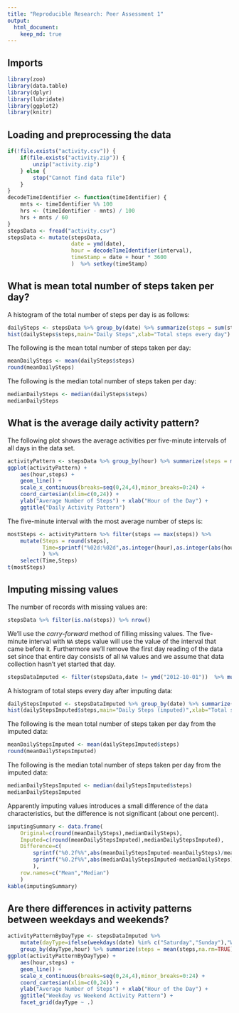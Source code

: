 ```yaml
---
title: "Reproducible Research: Peer Assessment 1"
output: 
  html_document:
    keep_md: true
---
```


## Imports

```r
library(zoo)
library(data.table)
library(dplyr)
library(lubridate)
library(ggplot2)
library(knitr)
```

## Loading and preprocessing the data

```r
if(!file.exists("activity.csv")) {
    if(file.exists("activity.zip")) {
        unzip("activity.zip")
    } else {
        stop("Cannot find data file")
    }
}
decodeTimeIdentifier <- function(timeIdentifier) {
    mnts <- timeIdentifier %% 100
    hrs <- (timeIdentifier - mnts) / 100
    hrs + mnts / 60
}
stepsData <- fread("activity.csv")    
stepsData <- mutate(stepsData,
                    date = ymd(date), 
                    hour = decodeTimeIdentifier(interval),
                    timeStamp = date + hour * 3600
                    )  %>% setkey(timeStamp)
```


## What is mean total number of steps taken per day?

A histogram of the total number of steps per day is as follows:

```r
dailySteps <- stepsData %>% group_by(date) %>% summarize(steps = sum(steps,na.rm=TRUE))
hist(dailySteps$steps,main="Daily Steps",xlab="Total steps every day")
```

The following is the mean total number of steps taken per day:

```r
meanDailySteps <- mean(dailySteps$steps)
round(meanDailySteps)
```

The following is the median total number of steps taken per day:

```r
medianDailySteps <- median(dailySteps$steps)
medianDailySteps
```


## What is the average daily activity pattern?

The following plot shows the average activities per five-minute intervals of all days in the data set.

```r
activityPattern <- stepsData %>% group_by(hour) %>% summarize(steps = mean(steps,na.rm=TRUE))
ggplot(activityPattern) + 
    aes(hour,steps) + 
    geom_line() +
    scale_x_continuous(breaks=seq(0,24,4),minor_breaks=0:24) +
    coord_cartesian(xlim=c(0,24)) +
    ylab("Average Number of Steps") + xlab("Hour of the Day") + 
    ggtitle("Daily Activity Pattern") 
```

The five-minute interval with the most average number of steps is:

```r
mostSteps <- activityPattern %>% filter(steps == max(steps)) %>% 
    mutate(Steps = round(steps),
           Time=sprintf("%02d:%02d",as.integer(hour),as.integer(abs(hour-as.integer(hour))*60))
           ) %>% 
    select(Time,Steps)
t(mostSteps)
```

## Imputing missing values

The number of records with missing values are:

```r
stepsData %>% filter(is.na(steps)) %>% nrow()
```

We'll use the *carry-forward* method of filling missing values. The five-minute interval with `NA` steps value will use the value of the interval that came before it. Furthermore we'll remove the first day reading of the data set since that entire day consists of all `NA` values and we assume that data collection hasn't yet started that day.

```r
stepsDataImputed <- filter(stepsData,date != ymd("2012-10-01"))  %>% mutate(steps = na.locf(steps))
```

A histogram of total steps every day after imputing data:

```r
dailyStepsImputed <- stepsDataImputed %>% group_by(date) %>% summarize(steps = sum(steps,na.rm=TRUE))
hist(dailyStepsImputed$steps,main="Daily Steps (imputed)",xlab="Total steps every day")
```

The following is the mean total number of steps taken per day from the imputed data:

```r
meanDailyStepsImputed <- mean(dailyStepsImputed$steps)
round(meanDailyStepsImputed)
```

The following is the median total number of steps taken per day from the imputed data:

```r
medianDailyStepsImputed <- median(dailyStepsImputed$steps)
medianDailyStepsImputed
```

Apparently imputing values introduces a small difference of the data characteristics, but the difference is not significant (about one percent).

```r
imputingSummary <- data.frame(
    Original=c(round(meanDailySteps),medianDailySteps),
    Imputed=c(round(meanDailyStepsImputed),medianDailyStepsImputed),
    Difference=c(
        sprintf("%0.2f%%",abs(meanDailyStepsImputed-meanDailySteps)/meanDailySteps*100),
        sprintf("%0.2f%%",abs(medianDailyStepsImputed-medianDailySteps)/medianDailySteps*100)
        ),
    row.names=c("Mean","Median")
    )
kable(imputingSummary)
```


## Are there differences in activity patterns between weekdays and weekends?

```r
activityPatternByDayType <- stepsDataImputed %>% 
    mutate(dayType=ifelse(weekdays(date) %in% c("Saturday","Sunday"),"Weekend","Weekday")) %>% 
    group_by(dayType,hour) %>% summarize(steps = mean(steps,na.rm=TRUE))
ggplot(activityPatternByDayType) + 
    aes(hour,steps) + 
    geom_line() +
    scale_x_continuous(breaks=seq(0,24,4),minor_breaks=0:24) +
    coord_cartesian(xlim=c(0,24)) +
    ylab("Average Number of Steps") + xlab("Hour of the Day") + 
    ggtitle("Weekday vs Weekend Activity Pattern") +
    facet_grid(dayType ~ .)
    
```

